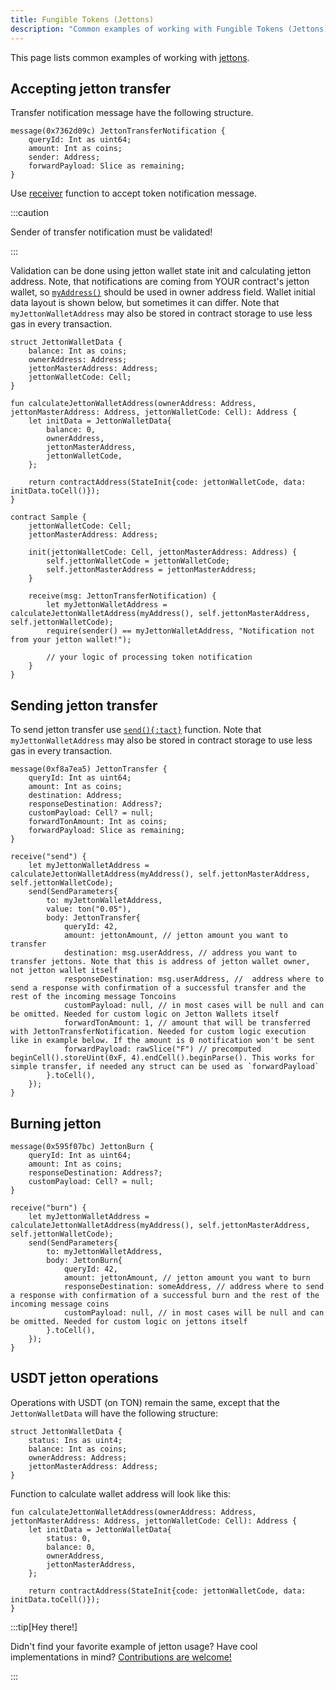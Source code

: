 ```yaml
---
title: Fungible Tokens (Jettons)
description: "Common examples of working with Fungible Tokens (Jettons) in Tact"
---
```


This page lists common examples of working with [jettons](https://docs.ton.org/develop/dapps/asset-processing/jettons).

## Accepting jetton transfer

Transfer notification message have the following structure.

```tact
message(0x7362d09c) JettonTransferNotification {
    queryId: Int as uint64;
    amount: Int as coins;
    sender: Address;
    forwardPayload: Slice as remaining;
}
```

Use [receiver](/book/receive) function to accept token notification message.

:::caution

  Sender of transfer notification must be validated!

:::

Validation can be done using jetton wallet state init and calculating jetton address.
Note, that notifications are coming from YOUR contract's jetton wallet, so [`myAddress()`](/ref/core-common#myaddress) should be used in owner address field.
Wallet initial data layout is shown below, but sometimes it can differ.
Note that `myJettonWalletAddress` may also be stored in contract storage to use less gas in every transaction.

```tact
struct JettonWalletData {
    balance: Int as coins;
    ownerAddress: Address;
    jettonMasterAddress: Address;
    jettonWalletCode: Cell;
}

fun calculateJettonWalletAddress(ownerAddress: Address, jettonMasterAddress: Address, jettonWalletCode: Cell): Address {
    let initData = JettonWalletData{
        balance: 0,
        ownerAddress,
        jettonMasterAddress,
        jettonWalletCode,
    };

    return contractAddress(StateInit{code: jettonWalletCode, data: initData.toCell()});
}

contract Sample {
    jettonWalletCode: Cell;
    jettonMasterAddress: Address;

    init(jettonWalletCode: Cell, jettonMasterAddress: Address) {
        self.jettonWalletCode = jettonWalletCode;
        self.jettonMasterAddress = jettonMasterAddress;
    }

    receive(msg: JettonTransferNotification) {
        let myJettonWalletAddress = calculateJettonWalletAddress(myAddress(), self.jettonMasterAddress, self.jettonWalletCode);
        require(sender() == myJettonWalletAddress, "Notification not from your jetton wallet!");

        // your logic of processing token notification
    }
}
```

## Sending jetton transfer

To send jetton transfer use [`send(){:tact}`](/book/send) function.
Note that `myJettonWalletAddress` may also be stored in contract storage to use less gas in every transaction.

```tact
message(0xf8a7ea5) JettonTransfer {
    queryId: Int as uint64;
    amount: Int as coins;
    destination: Address;
    responseDestination: Address?;
    customPayload: Cell? = null;
    forwardTonAmount: Int as coins;
    forwardPayload: Slice as remaining;
}

receive("send") {
    let myJettonWalletAddress = calculateJettonWalletAddress(myAddress(), self.jettonMasterAddress, self.jettonWalletCode);
    send(SendParameters{
        to: myJettonWalletAddress,
        value: ton("0.05"),
        body: JettonTransfer{
            queryId: 42,
            amount: jettonAmount, // jetton amount you want to transfer
            destination: msg.userAddress, // address you want to transfer jettons. Note that this is address of jetton wallet owner, not jetton wallet itself
            responseDestination: msg.userAddress, //  address where to send a response with confirmation of a successful transfer and the rest of the incoming message Toncoins
            customPayload: null, // in most cases will be null and can be omitted. Needed for custom logic on Jetton Wallets itself
            forwardTonAmount: 1, // amount that will be transferred with JettonTransferNotification. Needed for custom logic execution like in example below. If the amount is 0 notification won't be sent
            forwardPayload: rawSlice("F") // precomputed beginCell().storeUint(0xF, 4).endCell().beginParse(). This works for simple transfer, if needed any struct can be used as `forwardPayload`
        }.toCell(),
    });
}
```

## Burning jetton

```tact
message(0x595f07bc) JettonBurn {
    queryId: Int as uint64;
    amount: Int as coins;
    responseDestination: Address?;
    customPayload: Cell? = null;
}

receive("burn") {
    let myJettonWalletAddress = calculateJettonWalletAddress(myAddress(), self.jettonMasterAddress, self.jettonWalletCode);
    send(SendParameters{
        to: myJettonWalletAddress,
        body: JettonBurn{
            queryId: 42,
            amount: jettonAmount, // jetton amount you want to burn
            responseDestination: someAddress, // address where to send a response with confirmation of a successful burn and the rest of the incoming message coins
            customPayload: null, // in most cases will be null and can be omitted. Needed for custom logic on jettons itself
        }.toCell(),
    });
}
```

## USDT jetton operations

Operations with USDT (on TON) remain the same, except that the  `JettonWalletData` will have the following structure:

```tact
struct JettonWalletData {
    status: Ins as uint4;
    balance: Int as coins;
    ownerAddress: Address;
    jettonMasterAddress: Address;
}
```

Function to calculate wallet address will look like this:

```tact
fun calculateJettonWalletAddress(ownerAddress: Address, jettonMasterAddress: Address, jettonWalletCode: Cell): Address {
    let initData = JettonWalletData{
        status: 0,
        balance: 0,
        ownerAddress,
        jettonMasterAddress,
    };

    return contractAddress(StateInit{code: jettonWalletCode, data: initData.toCell()});
}
```

:::tip[Hey there!]

  Didn't find your favorite example of jetton usage? Have cool implementations in mind? [Contributions are welcome!](https://github.com/tact-lang/tact/issues)

:::
